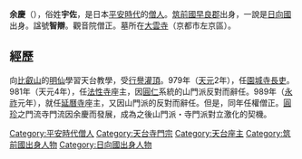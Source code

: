 {{Otheruses|余庆县|other=中国貴州省的县}}
{{noteTA
|T=zh:余庆; zh-hant:余慶;
}}
{{Japanese|japanese=余慶|kana=よけい|romaji=Yokei}}
'''余慶'''（{{bd|919年||991年|4月5日}}），俗姓'''宇佐'''，是日本[[平安時代|平安時代]]的[[僧人|僧人]]。[[筑前國|筑前國]][[早良郡|早良郡]]出身，一說是[[日向國|日向國]]出身。諡號'''智辯'''。觀音院僧正。墓所在[[大雲寺_(京都市)|大雲寺]]（京都市左京區）。

==經歷==
向[[比叡山|比叡山]]的[[明仙|明仙]]學習天台教學，受[[行譽|行譽]][[灌頂|灌頂]]。979年（[[天元_(圓融天皇)|天元]]2年），任[[園城寺|園城寺]][[長吏|長吏]]。981年（天元4年），任[[法性寺|法性寺]]座主，因[[圓仁|圓仁]]系統的山門派反對而辭任。989年（[[永祚_(日本)|永祚]]元年），就任[[延曆寺|延曆寺]]座主，又因山門派的反對而辭任。但是，同年任權僧正。[[圓珍|圓珍]]之門流寺門流因余慶而發展，成為之後山門派・寺門派對立激化的契機。

{{天台座主}}
[[Category:平安時代僧人|Category:平安時代僧人]]
[[Category:天台寺門宗|Category:天台寺門宗]]
[[Category:天台座主|Category:天台座主]]
[[Category:筑前國出身人物|Category:筑前國出身人物]]
[[Category:日向國出身人物|Category:日向國出身人物]]